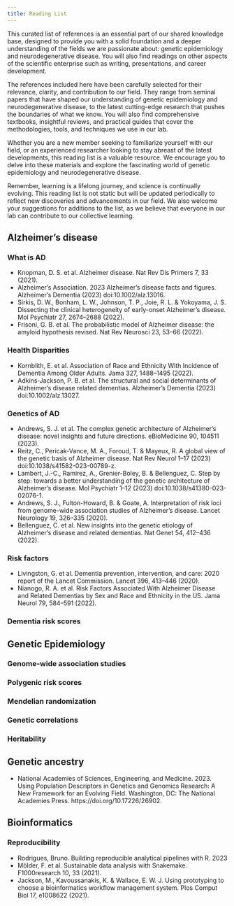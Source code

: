 ```yaml
---
title: Reading List
---
```


This curated list of references is an essential part of our shared knowledge base, designed to provide you with a solid foundation and a deeper understanding of the fields we are passionate about: genetic epidemiology and neurodegenerative disease. You will also find readings on other aspects of the scientific enterprise such as writing, presentations, and career development.

The references included here have been carefully selected for their relevance, clarity, and contribution to our field. They range from seminal papers that have shaped our understanding of genetic epidemiology and neurodegenerative disease, to the latest cutting-edge research that pushes the boundaries of what we know. You will also find comprehensive textbooks, insightful reviews, and practical guides that cover the methodologies, tools, and techniques we use in our lab.

Whether you are a new member seeking to familiarize yourself with our field, or an experienced researcher looking to stay abreast of the latest developments, this reading list is a valuable resource. We encourage you to delve into these materials and explore the fascinating world of genetic epidemiology and neurodegenerative disease.

Remember, learning is a lifelong journey, and science is continually evolving. This reading list is not static but will be updated periodically to reflect new discoveries and advancements in our field. We also welcome your suggestions for additions to the list, as we believe that everyone in our lab can contribute to our collective learning.


## Alzheimer's disease 
### What is AD 
- Knopman, D. S. et al. Alzheimer disease. Nat Rev Dis Primers 7, 33 (2021).
- Alzheimer's Association. 2023 Alzheimer’s disease facts and figures. Alzheimer’s Dementia (2023) doi:10.1002/alz.13016.
- Sirkis, D. W., Bonham, L. W., Johnson, T. P., Joie, R. L. & Yokoyama, J. S. Dissecting the clinical heterogeneity of early-onset Alzheimer’s disease. Mol Psychiatr 27, 2674–2688 (2022).
- Frisoni, G. B. et al. The probabilistic model of Alzheimer disease: the amyloid hypothesis revised. Nat Rev Neurosci 23, 53–66 (2022).

### Health Disparities   
- Kornblith, E. et al. Association of Race and Ethnicity With Incidence of Dementia Among Older Adults. Jama 327, 1488–1495 (2022).
- Adkins‐Jackson, P. B. et al. The structural and social determinants of Alzheimer’s disease related dementias. Alzheimer’s Dementia (2023) doi:10.1002/alz.13027.
    

### Genetics of AD
- Andrews, S. J. et al. The complex genetic architecture of Alzheimer’s disease: novel insights and future directions. eBioMedicine 90, 104511 (2023).
- Reitz, C., Pericak-Vance, M. A., Foroud, T. & Mayeux, R. A global view of the genetic basis of Alzheimer disease. Nat Rev Neurol 1–17 (2023) doi:10.1038/s41582-023-00789-z.
- Lambert, J.-C., Ramirez, A., Grenier-Boley, B. & Bellenguez, C. Step by step: towards a better understanding of the genetic architecture of Alzheimer’s disease. Mol Psychiatr 1–12 (2023) doi:10.1038/s41380-023-02076-1.
- Andrews, S. J., Fulton-Howard, B. & Goate, A. Interpretation of risk loci from genome-wide association studies of Alzheimer’s disease. Lancet Neurology 19, 326–335 (2020).
- Bellenguez, C. et al. New insights into the genetic etiology of Alzheimer’s disease and related dementias. Nat Genet 54, 412–436 (2022).

### Risk factors 
- Livingston, G. et al. Dementia prevention, intervention, and care: 2020 report of the Lancet Commission. Lancet 396, 413–446 (2020).
- Nianogo, R. A. et al. Risk Factors Associated With Alzheimer Disease and Related Dementias by Sex and Race and Ethnicity in the US. Jama Neurol 79, 584–591 (2022).
  

### Dementia risk scores  


## Genetic Epidemiology
### Genome-wide association studies 
### Polygenic risk scores 
### Mendelian randomization 
### Genetic correlations 
### Heritability 

## Genetic ancestry 
- National Academies of Sciences, Engineering, and Medicine. 2023. Using Population Descriptors in Genetics and Genomics Research: A New Framework for an Evolving Field. Washington, DC: The National Academies Press. https://doi.org/10.17226/26902.

## Bioinformatics 
### Reproducibility 
- Rodrigues, Bruno. Building reproducible analytical pipelines with R. 2023
- Mölder, F. et al. Sustainable data analysis with Snakemake. F1000research 10, 33 (2021).
- Jackson, M., Kavoussanakis, K. & Wallace, E. W. J. Using prototyping to choose a bioinformatics workflow management system. Plos Comput Biol 17, e1008622 (2021).
    